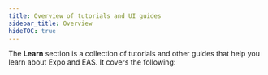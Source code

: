 ```yaml
---
title: Overview of tutorials and UI guides
sidebar_title: Overview
hideTOC: true
---
```




The **Learn** section is a collection of tutorials and other guides that help you learn about Expo and EAS. It covers the following:

<BoxLink
  title="Get started"
  description="If you are new to Expo, we recommend starting with this tutorial. It provides a step-by-step guide on how to build a universal app that runs on Android, iOS and the web."
  href="/tutorial/introduction/"
  Icon={GraduationHat02DuotoneIcon}
/>

<BoxLink
  title="EAS Tutorial"
  description="If you are looking to learn about building your Android and iOS apps using Expo Application Services (EAS), this tutorial covers the EAS Build, Update, and Submit workflows."
  href="/tutorial/eas/introduction/"
  Icon={GraduationHat02DuotoneIcon}
/>

<BoxLink
  title="UI programming"
  description="A collection of guides on various UI-related topics such as background image, checkbox, using SVGs and so on."
  href="/ui-programming/image-background/"
  Icon={PaletteIcon}
/>
